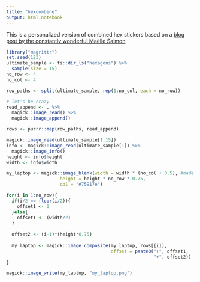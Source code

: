 ```yaml
---
title: "hexcombine"
output: html_notebook
---
```


This is a personalized version of combined hex stickers based on a [blog post by the constantly wonderful Maëlle Salmon](http://www.masalmon.eu/2018/02/22/hexcombine/)  

```r
library("magrittr")
set.seed(123)
ultimate_sample <- fs::dir_ls("hexagons") %>%
  sample(size = 15)
no_row <- 4
no_col <- 4

row_paths <- split(ultimate_sample, rep(1:no_col, each = no_row))

# let's be crazy
read_append <- . %>%
  magick::image_read() %>%
  magick::image_append()

rows <- purrr::map(row_paths, read_append)
```

```r
magick::image_read(ultimate_sample[1:15])
info <- magick::image_read(ultimate_sample[1]) %>%
  magick::image_info()
height <- info$height
width <- info$width
```

```r
my_laptop <- magick::image_blank(width = width * (no_col + 0.5), #made some adjustments
                    height = height * no_row * 0.75,
                    col = "#75917e")

for(i in 1:no_row){
  if(i/2 == floor(i/2)){
    offset1 <- 0
  }else{
    offset1 <- (width/2) 
  }
  
  offset2 <- (i-1)*(height*0.75)
  
  my_laptop <- magick::image_composite(my_laptop, rows[[i]],
                                       offset = paste0("+", offset1,
                                                       "+", offset2))
}

magick::image_write(my_laptop, "my_laptop.png")
```



